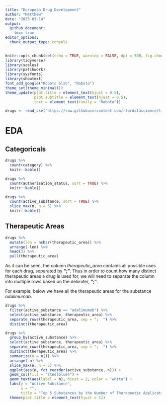 ```yaml
---
title: "European Drug Development"
author: "Matthew"
date: "2023-03-14"
output: 
  github_document:
    toc: true
editor_options: 
  chunk_output_type: console
---
```


```r
knitr::opts_chunk$set(echo = TRUE, warning = FALSE, dpi = 500, fig.showtext = TRUE)
library(tidyverse)
library(scales)
library(patchwork)
library(sysfonts)
library(showtext)
font_add_google("Roboto Slab", "Roboto")
theme_set(theme_minimal())
theme_update(plot.title = element_text(hjust = 0.5),
             plot.subtitle = element_text(hjust = 0.5),
             text = element_text(family = "Roboto"))
```

```r
drugs <- read_csv('https://raw.githubusercontent.com/rfordatascience/tidytuesday/master/data/2023/2023-03-14/drugs.csv')
```

# EDA

## Categoricals

```r
drugs %>% 
  count(category) %>% 
  knitr::kable()

drugs %>% 
  count(authorisation_status, sort = TRUE) %>% 
  knitr::kable()

drugs %>% 
  count(active_substance, sort = TRUE) %>% 
  slice_max(n, n = 5) %>% 
  knitr::kable()
```

## Therapeutic Areas

```r
drugs %>% 
  mutate(len = nchar(therapeutic_area)) %>% 
  arrange(-len) %>% 
  head(3) %>% 
  pull(therapeutic_area)
```

As it can be seen, the column *therapeutic_area* contains all possible uses for each drug, separated by **";"**. Thus in order to count how many distinct therapeutic areas a drug is used for, we will need to separate the column into multiple rows based on the delimiter, **";"**.

For example, below we have all the therapeutic areas for the substance *adalimumab*.

```r
drugs %>% 
  filter(active_substance == "adalimumab") %>% 
  select(active_substance, therapeutic_area) %>% 
  separate_rows(therapeutic_area, sep = ";  ") %>% 
  distinct(therapeutic_area)
```

```r
drugs %>% 
  group_by(active_substance) %>% 
  select(active_substance, therapeutic_area) %>% 
  separate_rows(therapeutic_area, sep = ";  ") %>% 
  distinct(therapeutic_area) %>% 
  summarize(n = n()) %>% 
  arrange(-n) %>% 
  slice_max(n, n = 5) %>% 
  ggplot(aes(n, fct_reorder(active_substance, n))) +
  geom_col(fill = "steelblue4") +
  geom_text(aes(label = n), hjust = 2, color = "white") +
  labs(y = "Active Substance",
       x = "",
       title = "Top 5 Substances by the Number of Therapeutic Applications") +
  theme(plot.title = element_text(hjust = 1))
```
